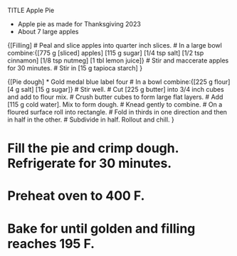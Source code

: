 TITLE Apple Pie

* Apple pie as made for Thanksgiving 2023
* About 7 large apples

{[Filling]
# Peal and slice apples into quarter inch slices. 
# In a large bowl combine:{[775 g [sliced] apples] [115 g sugar] [1/4 tsp salt] [1/2 tsp cinnamon] [1/8 tsp nutmeg] [1 tbl lemon juice]} 
# Stir and maccerate apples for 30 minutes.
# Stir in [15 g tapioca starch]
}

{[Pie dough]
* Gold medal blue label four
# In a bowl combine:{[225 g flour] [4 g salt] [15 g sugar]}
# Stir well.
# Cut [225 g butter] into 3/4 inch cubes and add to flour mix.
# Crush butter cubes to form large flat layers.
# Add [115 g cold water]. Mix to form dough.
# Knead gently to combine.
# On a floured surface roll into rectangle. 
# Fold in thirds in one direction and then in half in the other.
# Subdivide in half. Rollout and chill.
} 

# Fill the pie and crimp dough. Refrigerate for 30 minutes.
# Preheat oven to 400 F.
# Bake for until golden and filling reaches 195 F. 